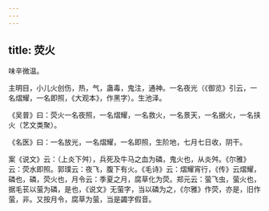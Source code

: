 ```yaml
---
---
---
```

title: 荧火
---



味辛微温。

主明目，小儿火创伤，热，气，蛊毒，鬼注，通神。一名夜光（《御览》引云，一名熠耀，一名即照，《大观本》，作黑字）。生池泽。

《吴普》曰：荧火一名夜照，一名熠耀，一名救火，一名景天，一名据火，一名挟火（艺文类聚）。

《名医》曰：一名放光，一名熠耀，一名即照，生阶地，七月七日收，阴干。

案《说文》云：（上炎下舛），兵死及牛马之血为磷，鬼火也，从炎舛。《尔雅》云：荧水即照。郭璞云：夜飞，腹下有火。《毛诗》云：熠耀宵行，《传》云熠耀，磷也，磷，荧火也，月令云：季夏之月，腐草化为荧。郑元云：萤飞虫，萤火也，据毛苌以萤为磷，是也，《说文》无萤字，当以磷为之，《尔雅》作荧，亦是，旧作萤，非。又按月令，腐草为萤，当是蠲字假音。